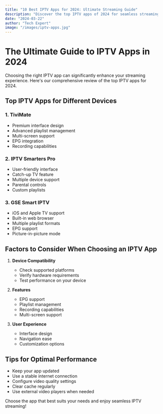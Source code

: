 ```yaml
---
title: "10 Best IPTV Apps for 2024: Ultimate Streaming Guide"
description: "Discover the top IPTV apps of 2024 for seamless streaming on various devices. Compare features, performance, and compatibility to find your perfect match."
date: "2024-03-22"
author: "Tech Expert"
image: "/images/iptv-apps.jpg"
---
```


# The Ultimate Guide to IPTV Apps in 2024

Choosing the right IPTV app can significantly enhance your streaming experience. Here's our comprehensive review of the top IPTV apps for 2024.

## Top IPTV Apps for Different Devices

### 1. TiviMate
- Premium interface design
- Advanced playlist management
- Multi-screen support
- EPG integration
- Recording capabilities

### 2. IPTV Smarters Pro
- User-friendly interface
- Catch-up TV feature
- Multiple device support
- Parental controls
- Custom playlists

### 3. GSE Smart IPTV
- iOS and Apple TV support
- Built-in web browser
- Multiple playlist formats
- EPG support
- Picture-in-picture mode

## Factors to Consider When Choosing an IPTV App

1. **Device Compatibility**
   - Check supported platforms
   - Verify hardware requirements
   - Test performance on your device

2. **Features**
   - EPG support
   - Playlist management
   - Recording capabilities
   - Multi-screen support

3. **User Experience**
   - Interface design
   - Navigation ease
   - Customization options

## Tips for Optimal Performance

- Keep your app updated
- Use a stable internet connection
- Configure video quality settings
- Clear cache regularly
- Use external video players when needed

Choose the app that best suits your needs and enjoy seamless IPTV streaming!